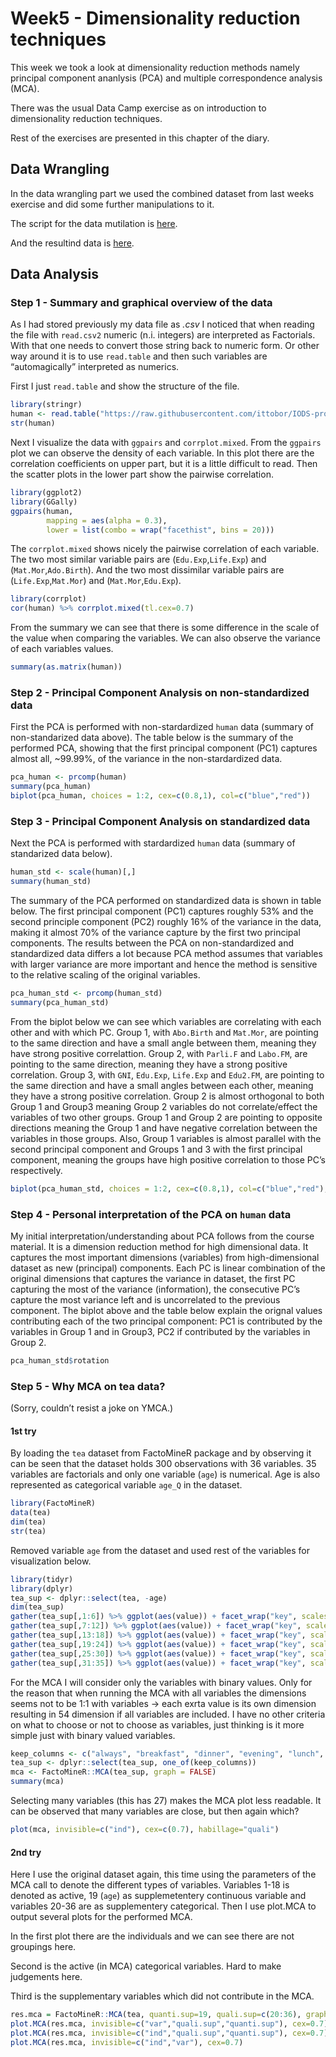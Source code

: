 # Week5 - Dimensionality reduction techniques

This week we took a look at dimensionality reduction methods namely principal component ananlysis (PCA) and multiple correspondence analysis (MCA).  

There was the usual Data Camp exercise as on introduction to dimensionality reduction techniques.  

Rest of the exercises are presented in this chapter of the diary.

## Data Wrangling

In the data wrangling part we used the combined dataset from last weeks exercise and did some further manipulations to it.  

The script for the data mutilation is [here](https://github.com/ittobor/IODS-project/blob/master/data/create_human2.R).  

And the resultind data is [here](https://github.com/ittobor/IODS-project/blob/master/data/human2.csv).  

## Data Analysis

### Step 1 - Summary and graphical overview of the data

As I had stored previously my data file as *.csv* I noticed that when reading the file with `read.csv2` numeric (n.i. integers) are interpreted as Factorials. With that one needs to convert those string back to numeric form. Or other way around it is to use `read.table` and then such variables are "automagically" interpreted as numerics.  

First I just `read.table` and show the structure of the file.

```r
library(stringr)
human <- read.table("https://raw.githubusercontent.com/ittobor/IODS-project/master/data/human2.csv", sep=";", header=TRUE)
str(human)
```

Next I visualize the data with `ggpairs` and `corrplot.mixed`. From the `ggpairs` plot we can observe the density of each variable. In this plot there are the correlation coefficients on upper part, but it is a little difficult to read. Then the scatter plots in the lower part show the pairwise correlation.

```r
library(ggplot2)
library(GGally)
ggpairs(human, 
        mapping = aes(alpha = 0.3), 
        lower = list(combo = wrap("facethist", bins = 20)))
```

The `corrplot.mixed` shows nicely the pairwise correlation of each variable. The two most similar variable pairs are (`Edu.Exp`,`Life.Exp`) and (`Mat.Mor`,`Ado.Birth`). And the two most dissimilar variable pairs are (`Life.Exp`,`Mat.Mor`) and (`Mat.Mor`,`Edu.Exp`).

```r
library(corrplot)
cor(human) %>% corrplot.mixed(tl.cex=0.7)
```

From the summary we can see that there is some difference in the scale of the value when comparing the variables. We can also observe the variance of each variables values.

```r
summary(as.matrix(human))
```

### Step 2 - Principal Component Analysis on non-standardized data

First the PCA is performed with non-stardardized `human` data (summary of non-standarized data above). The table below is the summary of the performed PCA, showing that the first principal component (PC1) captures almost all, ~99.99%, of the variance in the non-stardardized data.  

```r
pca_human <- prcomp(human)
summary(pca_human)
biplot(pca_human, choices = 1:2, cex=c(0.8,1), col=c("blue","red"))
```

### Step 3 - Principal Component Analysis on standardized data

Next the PCA is performed with stardardized `human` data (summary of standarized data below).

```r
human_std <- scale(human)[,]
summary(human_std)
```

The summary of the PCA performed on standardized data is shown in table below. The first principal component (PC1) captures roughly 53% and the second principle component (PC2) roughly 16% of the variance in the data, making it almost 70% of the variance capture by the first two principal components. The results between the PCA on non-standardized and standardized data differs a lot because PCA method assumes that variables with larger variance are more important and hence the method is sensitive to the relative scaling of the original variables.

```r
pca_human_std <- prcomp(human_std)
summary(pca_human_std)
```
From the biplot below we can see which variables are correlating with each other and with which PC. Group 1, with `Abo.Birth` and `Mat.Mor`, are pointing to the same direction and have a small angle between them, meaning they have strong positive correlattion. Group 2, with `Parli.F` and `Labo.FM`, are pointing to the same direction, meaning they have a strong positive correlation. Group 3, with `GNI`, `Edu.Exp`, `Life.Exp` and `Edu2.FM`, are pointing to the same direction and have a small angles between each other, meaning they have a strong positive correlation. Group 2 is almost orthogonal to both Group 1 and Group3 meaning Group 2 variables do not correlate/effect the variables of two other groups. Group 1 and Group 2 are pointing to opposite directions meaning the Group 1 and have negative correlation between the variables in those groups. Also, Group 1 variables is almost parallel with the second principal component and Groups 1 and 3 with the first principal component, meaning the groups have high positive correlation to those PC's respectively.

```r
biplot(pca_human_std, choices = 1:2, cex=c(0.8,1), col=c("blue","red"), scale=0)
```


### Step 4 - Personal interpretation of the PCA on `human` data

My initial interpretation/understanding about PCA follows from the course material. It is a dimension reduction method for high dimensional data. It captures the most important dimensions (variables) from high-dimensional dataset as new (principal) components. Each PC is linear combination of the original dimensions that captures the variance in dataset, the first PC capturing the most of the variance (information), the consecutive PC's capture the most variance left and is uncorrelated to the previous component. The biplot above and the table below explain the orignal values contributing each of the two principal component: PC1 is contributed by the variables in Group 1 and in Group3, PC2 if contributed by the variables in Group 2.  

```r
pca_human_std$rotation
```

### Step 5 - Why MCA on tea data?

(Sorry, couldn't resist a joke on YMCA.)  

#### 1st try

By loading the `tea` dataset from FactoMineR package and by observing it can be seen that the dataset holds 300 observations with 36 variables. 35 variables are factorials and only one variable (`age`) is numerical. Age is also represented as categorical variable `age_Q` in the dataset.

```r
library(FactoMineR)
data(tea)
dim(tea)
str(tea)
```

Removed variable `age` from the dataset and used rest of the variables for visualization below.

```r
library(tidyr)
library(dplyr)
tea_sup <- dplyr::select(tea, -age)
dim(tea_sup)
gather(tea_sup[,1:6]) %>% ggplot(aes(value)) + facet_wrap("key", scales = "free") + geom_bar() +theme(axis.text.x = element_text(angle = 45, hjust = 1, size = 8))
gather(tea_sup[,7:12]) %>% ggplot(aes(value)) + facet_wrap("key", scales = "free") + geom_bar() +theme(axis.text.x = element_text(angle = 45, hjust = 1, size = 8))
gather(tea_sup[,13:18]) %>% ggplot(aes(value)) + facet_wrap("key", scales = "free") + geom_bar() +theme(axis.text.x = element_text(angle = 45, hjust = 1, size = 8))
gather(tea_sup[,19:24]) %>% ggplot(aes(value)) + facet_wrap("key", scales = "free") + geom_bar() +theme(axis.text.x = element_text(angle = 45, hjust = 1, size = 8))
gather(tea_sup[,25:30]) %>% ggplot(aes(value)) + facet_wrap("key", scales = "free") + geom_bar() +theme(axis.text.x = element_text(angle = 45, hjust = 1, size = 8))
gather(tea_sup[,31:35]) %>% ggplot(aes(value)) + facet_wrap("key", scales = "free") + geom_bar() +theme(axis.text.x = element_text(angle = 45, hjust = 1, size = 8))
```

For the MCA I will consider only the variables with binary values. Only for the reason that when running the MCA with all variables the dimensions seems not to be 1:1 with variables &rarr; each exrta value is its own dimension resulting in 54 dimension if all variables are included. I have no other criteria on what to choose or not to choose as variables, just thinking is it more simple just with binary valued variables.

```r
keep_columns <- c("always", "breakfast", "dinner", "evening", "lunch", "tea.time", "friends", "home", "pub", "resto", "tearoom", "work", "sugar", "escape.exoticism", "sex", "Sport", "diuretic", "feminine", "friendliness", "healthy", "iron.absorption", "spirituality", "effect.on.health", "exciting", "relaxing", "slimming", "sophisticated")
tea_sup <- dplyr::select(tea_sup, one_of(keep_columns))
mca <- FactoMineR::MCA(tea_sup, graph = FALSE)
summary(mca)
```

Selecting many variables (this has 27) makes the MCA plot less readable. It can be observed that many variables are close, but then again which?

```r
plot(mca, invisible=c("ind"), cex=c(0.7), habillage="quali")
```

#### 2nd try

Here I use the original dataset again, this time using the parameters of the MCA call to denote the different types of variables. Variables 1-18 is denoted as active, 19 (`age`) as supplemetentery continuous variable and variables 20-36 are as supplementery categorical. Then I use plot.MCA to output several plots for the performed MCA.  

In the first plot there are the individuals and we can see there are not groupings here.  

Second is the active (in MCA) categorical variables. Hard to make judgements here.

Third is the supplementary variables which did not contribute in the MCA.
```r
res.mca = FactoMineR::MCA(tea, quanti.sup=19, quali.sup=c(20:36), graph=FALSE)
plot.MCA(res.mca, invisible=c("var","quali.sup","quanti.sup"), cex=0.7)
plot.MCA(res.mca, invisible=c("ind","quali.sup","quanti.sup"), cex=0.7)
plot.MCA(res.mca, invisible=c("ind","var"), cex=0.7)
```
